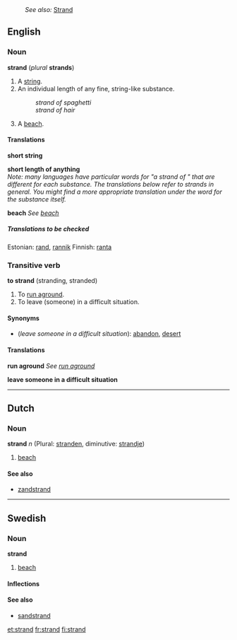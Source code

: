 :''See also:'' [[Strand]]

==English==
===Noun===
'''strand''' (''plural'' '''strands''')

#<!--NShortString-->A [[string]].
#<!--NIndividualLength-->An individual length of any fine, string-like substance.
#:''strand of spaghetti''
#:''strand of hair''
#<!--NBeach-->A [[beach]].

====Translations====

<!--NShortString-->'''short string'''
{{top}}
<!--languages from A to I go here-->
{{mid}}
<!--languages from J to Z go here-->
{{bottom}}

<!--NIndividualLength-->'''short length of anything'''<br>
''Note: many languages have particular words for "a strand of <substance>" that are different for each substance.  The translations below refer to strands in general.  You might find a more appropriate translation under the word for the substance itself.''
{{top}}
<!--languages from A to I go here-->
{{mid}}
<!--languages from J to Z go here-->
{{bottom}}

<!--NBeach-->'''beach'''
''See [[beach]]''

=====Translations to be checked=====
{{checktrans}}
Estonian: [[rand]], [[rannik]]
Finnish: [[ranta]]

===Transitive verb===
'''to strand''' (stranding, stranded)

#To [[run aground]].
#To leave (someone) in a difficult situation.

====Synonyms====

*(''leave someone in a difficult situation''): [[abandon]], [[desert]]

====Translations====

'''run aground'''
''See [[run aground]]''

'''leave someone in a difficult situation'''
{{top}}
{{mid}}
<!--languages from J to Z go here-->
{{bottom}}

----
==Dutch==
===Noun===
'''strand''' ''n'' (Plural: [[stranden]], diminutive: [[strandje]])

#<!--NBeach-->[[beach]]

====See also====
*[[zandstrand]]

----
==Swedish==
===Noun===
'''strand'''

#<!--NBeach-->[[beach]]

====Inflections====
{{sv-noun|gender=Common|strand|stranden|stränder|stränderna|strands|strandens|stränders|strändernas}}

====See also====
*[[sandstrand]]

[[et:strand]]
[[fr:strand]]
[[fi:strand]]